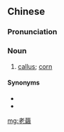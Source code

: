 {{also|老茧}}
==Chinese==
{{zh-forms|s=老茧}}

===Pronunciation===
{{zh-pron
|m=lǎojiǎn
|c=lou5 gaan2
|cat=n
}}

===Noun===
{{zh-noun}}

# [[callus]]; [[corn]]

====Synonyms====
* {{zh-l|繭子}}
* {{zh-l|胼胝}}

[[mg:老繭]]